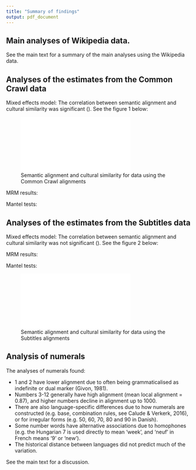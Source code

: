 ```yaml
---
title: "Summary of findings"
output: pdf_document
---
```


\setcounter{page}{115}

## Main analyses of Wikipedia data.

See the main text for a summary of the main analyses using the Wikipedia data.

## Analyses of the estimates from the Common Crawl data

Mixed effects model: The correlation between semantic alignment and cultural similarity was significant (\input{"../results/stats/tex/MEM_CulturalVsLinguistic_CC.tex"}).  See the figure 1 below:

![Semantic alignment and cultural similarity for data using the Common Crawl alignments](../results/stats/cc/CulturalDistance_Rho_Graph.pdf)


MRM results:
\input{../results/stats/tex/MRM_family_CC.tex}

\input{../results/stats/tex/MRM_ASJP_CC.tex}

Mantel tests:

\input{../results/stats/tex/Mantel_CC.tex}

\clearpage
\newpage

## Analyses of the estimates from the Subtitles data

Mixed effects model: The correlation between semantic alignment and cultural similarity was not significant (\input{"../results/stats/tex/MEM_CulturalVsLinguistic_SUBS.tex"}).  See the figure 2 below:


MRM results:
\input{../results/stats/tex/MRM_family_SUBS.tex}

\input{../results/stats/tex/MRM_ASJP_SUBS.tex}

Mantel tests:

\input{../results/stats/tex/Mantel_SUBS.tex}

![Semantic alignment and cultural similarity for data using the Subtitles alignments](../results/stats/subs/CulturalDistance_Rho_Graph.pdf)

\clearpage
\newpage

## Analysis of numerals

The analyses of numerals found:

-  1 and 2 have lower alignment due to often being grammaticalised as indefinite or dual marker (Givon, 1981). 
-  Numbers 3-12 generally have high alignment (mean local alignment = 0.87), and higher numbers decline in alignment up to 1000.
-  There are also language-specific differences due to how numerals are constructed (e.g. base, combination rules, see Calude & Verkerk, 2016), or for irregular forms (e.g. 50, 60, 70, 80 and 90 in Danish).
-  Some number words have alternative associations due to homophones (e.g. the Hungarian 7 is used directly to mean 'week', and 'neuf' in French means '9' or 'new').
-  The historical distance between languages did not predict much of the variation.

See the main text for a discussion.
